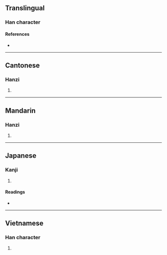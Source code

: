 {{character info/new}}
==Translingual==

===Han character===
{{Han char|rn=75|rad=木|as=05|sn=9|four=|canj=DINE|ids=⿰[[木]][[永]]}}

====References====
* {{Han ref|kx=0521.121|hdz=21189.050|uh=6810|ud=26640}}

----

==Cantonese==

===Hanzi===
{{yue-hanzi|jyut=[[wing5]]|y=wing5}}

# {{defn|lang=yue|sort=木05}}

----

==Mandarin==

===Hanzi===
{{cmn-hanzi|pin=[[yǒng]] ([[yong3]])|wg=yung<sup>3</sup>}}

# {{defn|lang=cmn|sort=木05}}

----

==Japanese==

===Kanji===
{{ja-kanji|grade=|rs=木05}}

# {{defn|lang=ja|sort=木05}}

====Readings====
* {{ja-readings
|on=えい, よう
}}

----

==Vietnamese==

===Han character===
{{vi-readings|rs=木05|hanviet=vành}}

# {{defn|lang=vi|sort=木05}}